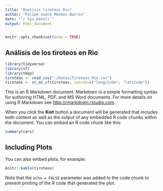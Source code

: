 ```yaml
---
title: "Analisis tiroteos Rio"
author: "Felipe Sodré Mendes Barros"
date: "`r Sys.Date()`"
output: html_document
---
```


```r
knitr::opts_chunk$set(echo = TRUE)
```

## Análisis de los tiroteos en Rio

```r
library(tidyverse)
library(sf)
library(tmap)
tiroteos <- read_csv("./Datos/Tiroteos_Rio.csv")
tiroteos <- st_as_sf(tiroteos, coords=c("longitude", "latitude"))
```


This is an R Markdown document. Markdown is a simple formatting syntax for authoring HTML, PDF, and MS Word documents. For more details on using R Markdown see <http://rmarkdown.rstudio.com>.

When you click the **Knit** button a document will be generated that includes both content as well as the output of any embedded R code chunks within the document. You can embed an R code chunk like this:

```r
summary(cars)
```

## Including Plots

You can also embed plots, for example:

```r
knitr::kable(tiroteos)
```

Note that the `echo = FALSE` parameter was added to the code chunk to prevent printing of the R code that generated the plot.
